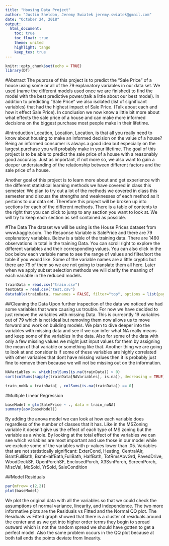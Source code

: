 ---
title: "Housing Data Project"
author: "Justin Sheldon, Jeremy Swiatek jeremy.swiatek@gmail.com"
date: "October 24, 2018"
output:
  html_document:
    toc: true
    toc_float: true
    theme: united
    highlight: tango
    keep_tex: true
---

```{r setup, include=FALSE}
knitr::opts_chunk$set(echo = TRUE)
library(DT)
```
#Abstract
The puprose of this project is to predict the "Sale Price" of a house using some or all of the 79 explanatory variables in our data set. We used (name the different models used once we are finished) to find the model with the best predictive power.(talk a little about our best model). In addition to predicting "Sale Price" we also isolated (list of significant variables) that had the highest impact of Sale Price. (Talk about each and how it effect Sale Price). In conclusion we now know a little bit more about what effects the sale price of a house and can make more informed decisions on the biggest purchase most people make in their lifetime.

#Introduction
Location, Location, Location, is that all you really need to know about housing to make an informed decision on the value of a house? Being an informed consumer is always a good idea but especially on the largest purchase you will probably make in your lifetime. The goal of this project is to be able to predict the sale price of a house with a reasonably good accuracy. Just as important, if not more so, we also want to gain a deeper understanding of the relationship between different factors and the sale price of a house.

Another goal of this project is to learn more about and get experience with the different statistical learning methods we have covered in class this semester. We plan to try out a lot of the methods we covered in class this semester and discuss the strengths and weaknesses of each method as it pertains to our data set. Therefore this project will be broken up into sections for each of the different methods. There is a table of contents to the right that you can click to jump to any section you want to look at. We will try to keep each section as self contained as possible.


#The Data
The dataset we will be using is the House Prices dataset from www.kaggle.com. The Response Variable is SalePrice and there are 79 explanatory variables. Below is a table of the training data. There are 1460 observations in total in the training Data. You can scroll right to explore the different variables and their corresponding values. You can also click in the box below each variable name to see the range of values and filter/sort the table if you would like. Some of the variable names are a little cryptic but there are 79 of them so we are not going to translate them all here. Later when we apply subset selection methods we will clarify the meaning of each variable in the reduced models.

```{r echo = FALSE}
trainData = read.csv("train.csv")
testData = read.csv("test.csv")
datatable(trainData, rownames = FALSE, filter="top", options = list(pageLength = 10, scrollX=T, sDom= '<"top">lrt<"bottom">ip') )
```

##Cleaning the Data
Upon further inspection of the data we noticed we had some variables that were causing us trouble. For now we have decided to just remove the variables with missing Data. This is currecntly 19 variables out of 79 which is not ideal but removing them now allows us to move forward and work on building models. We plan to dive deeper into the variables with missing data and see if we can infer what NA really means and keep some of the variables in the data. Also for some of the data with only a few missing values we might just input values for them by assigning the mean of that variable or something like that. Another thing we are going to look at and consider is if some of these variables are highly correlated with other variables that dont have missing values then it is probably just fine to remove them because we will not be missing out on the information.

```{r, Analyze The NAs, echo= FALSE, comment = ""}
NAVariables <- which(colSums(is.na(trainData)) > 0)
sort(colSums(sapply(trainData[NAVariables], is.na)), decreasing = TRUE)
```

```{r, Remove Missing Data, echo=FALSE}
train_noNA = trainData[ , colSums(is.na(trainData)) == 0]
```


#Multiple Linear Regression
```{r echo=FALSE, include=FALSE}
baseModel = glm(SalePrice ~ ., data = train_noNA)
summary(aov(baseModel))
```
By adding the anova model we can look at how each variable does regardless of the number of classes that it has. Like in the MSZoning variable it doesn't give us the effect of each type of MS zoning but the variable as a whole. By looking at the total effect of the variables we can see which variables are most important and use those in our model while we exclude some of the variables with p-values lower than .05.
Variables that are not statistically significant: ExterCond, Heating, CentralAir, BsmtFullBath, BsmtHalfBath,FullBath,  HalfBath,  TotRmsAbvGrd, PavedDrive, WoodDeckSF, OpenPorchSF, EnclosedPorch, X3SsnPorch, ScreenPorch, MiscVal, MoSold, YrSold, SaleCondition 

##Model Residuals
```{r echo=FALSE}
par(mfrow= c(2,2))
plot(baseModel)
```
We plot the original data with all the variables so that we could check the assumptions of normal variance, linearity, and independence. The two more informative plots are the Residuals vs Fitted and the Normal QQ plot. The Residuals vs Fitted graph showed that there is a cluster of residuals around the center and as we get into higher order terms they begin to spread outward which is not the random spread we should have gotten to get a perfect model. Also the same problem occurs in the QQ plot because at both tail ends the points deviate from linearity.
